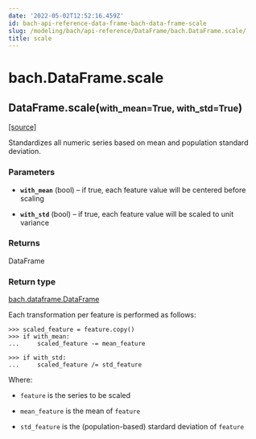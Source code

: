 ```yaml
---
date: '2022-05-02T12:52:16.459Z'
id: bach-api-reference-data-frame-bach-data-frame-scale
slug: /modeling/bach/api-reference/DataFrame/bach.DataFrame.scale/
title: scale
---
```


# bach.DataFrame.scale

<div class="method">

<h2 class="signature-method"><span class="additional-name">DataFrame.</span><span class="name">scale(</span><small class="parameter-list"><span class="parameter" id="with_mean">with_mean=True</span>, <span class="parameter" id="with_std">with_std=True</span></small>)</h2>


&#8203;<span class="view-source">[[source]](https://github.com/objectiv/objectiv-analytics/blob/main/bach/bach/dataframe.py)</span>

<div class="content">

Standardizes all numeric series based on mean and population standard deviation.


### Parameters

* **`with_mean`** (bool) – if true, each feature value will be centered before scaling

* **`with_std`** (bool) – if true, each feature value will be scaled to unit variance



### Returns

DataFrame



### Return type

[bach.dataframe.DataFrame](/docs/modeling/bach/api-reference/DataFrame/bach.DataFrame)


Each transformation per feature is performed as follows:

```pycon3
>>> scaled_feature = feature.copy()
>>> if with_mean:
...     scaled_feature -= mean_feature

>>> if with_std:
...     scaled_feature /= std_feature
```

Where:
* `feature` is the series to be scaled

* `mean_feature` is the mean of `feature`

* `std_feature` is the (population-based) stardard deviation of `feature`



</div>

</div>

